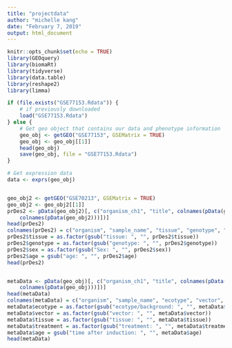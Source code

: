 ```yaml
---
title: "projectdata"
author: "michelle kang"
date: "February 7, 2019"
output: html_document
---
```


```r
knitr::opts_chunk$set(echo = TRUE)
library(GEOquery)
library(biomaRt)
library(tidyverse)
library(data.table)
library(reshape2)
library(limma)
```

```r
if (file.exists("GSE77153.Rdata")) {
    # if previously downloaded
    load("GSE77153.Rdata")
} else {
    # Get geo object that contains our data and phenotype information
    geo_obj <- getGEO("GSE77153", GSEMatrix = TRUE)
    geo_obj <- geo_obj[[1]]
    head(geo_obj)
    save(geo_obj, file = "GSE77153.Rdata")
}

# Get expression data
data <- exprs(geo_obj)


geo_obj2 <- getGEO("GSE70213", GSEMatrix = TRUE)
geo_obj2 <- geo_obj2[[1]]
prDes2 <- pData(geo_obj2)[, c("organism_ch1", "title", colnames(pData(geo_obj2))[grep("characteristics", 
    colnames(pData(geo_obj2)))])]
head(prDes2)
colnames(prDes2) = c("organism", "sample_name", "tissue", "genotype", "sex", "age")
prDes2$tissue = as.factor(gsub("tissue: ", "", prDes2$tissue))
prDes2$genotype = as.factor(gsub("genotype: ", "", prDes2$genotype))
prDes2$sex = as.factor(gsub("Sex: ", "", prDes2$sex))
prDes2$age = gsub("age: ", "", prDes2$age)
head(prDes2)


metaData <- pData(geo_obj)[, c("organism_ch1", "title", colnames(pData(geo_obj))[grep("characteristics", 
    colnames(pData(geo_obj)))])]
head(metaData)
colnames(metaData) = c("organism", "sample_name", "ecotype", "vector", "tissue", "treatment", "age")
metaData$ecotype = as.factor(gsub("ecotype/background: ", "", metaData$ecotype))
metaData$vector = as.factor(gsub("vector: ", "", metaData$vector))
metaData$tissue = as.factor(gsub("tissue: ", "", metaData$tissue))
metaData$treatment = as.factor(gsub("treatment: ", "", metaData$treatment))
metaData$age = gsub("time after induction: ", "", metaData$age)
head(metaData)

```

